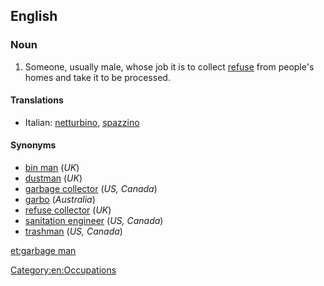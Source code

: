 ==English==
{{wikipedia|Waste collector}}
===Noun===
{{en-noun|sg= [[garbage]] [[man]]|pl=garbage men}}

# {{US|Canada}} Someone, usually male, whose job it is to collect [[refuse]] from people's homes and take it to be processed.

====Translations====

{{trans-top|refuse collector}}
* Italian: [[netturbino]], [[spazzino]]
{{trans-mid}}
{{trans-bottom}}

====Synonyms====
* [[bin man]] (''UK'')
* [[dustman]] (''UK'')
* [[garbage collector]] (''US, Canada'')
* [[garbo]] (''Australia'')
* [[refuse collector]] (''UK'')
* [[sanitation engineer]] (''US, Canada'')
* [[trashman]] (''US, Canada'')

[[Category:en:Occupations]]

[[et:garbage man]]